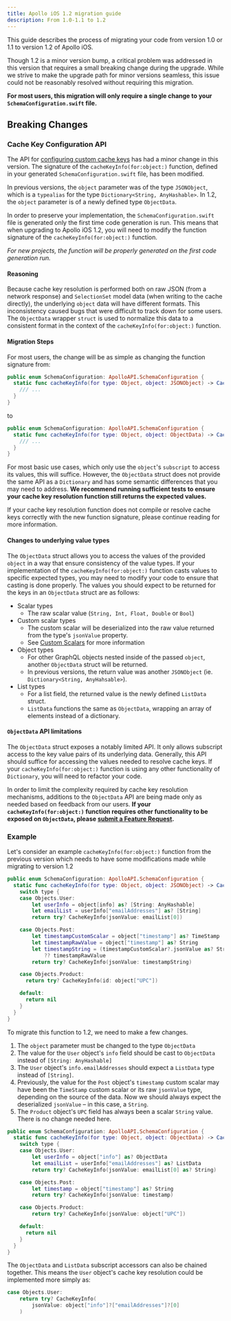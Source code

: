```yaml
---
title: Apollo iOS 1.2 migration guide
description: From 1.0-1.1 to 1.2
---
```


This guide describes the process of migrating your code from version 1.0 or 1.1 to version 1.2 of Apollo iOS.

Though 1.2 is a minor version bump, a critical problem was addressed in this version that requires a small breaking change during the upgrade. While we strive to make the upgrade path for minor versions seamless, this issue could not be reasonably resolved without requiring this migration.

**For most users, this migration will only require a single change to your `SchemaConfiguration.swift` file.**

## Breaking Changes

### Cache Key Configuration API

The API for [configuring custom cache keys](../caching/cache-key-resolution) has had a minor change in this version. The signature of the `cacheKeyInfo(for:object:)` function, defined in your generated `SchemaConfiguration.swift` file, has been modified.

In previous versions, the `object` parameter was of the type `JSONObject`, which is a `typealias` for the type `Dictionary<String, AnyHashable>`. In 1.2, the `object` parameter is of a newly defined type `ObjectData`.

In order to preserve your implementation, the `SchemaConfiguration.swift` file is generated only the first time code generation is run. This means that when upgrading to Apollo iOS 1.2, you will need to modify the function signature of the `cacheKeyInfo(for:object:)` function.

*For new projects, the function will be properly generated on the first code generation run.*

#### Reasoning

Because cache key resolution is performed both on raw JSON (from a network response) and `SelectionSet` model data (when writing to the cache directly), the underlying `object` data will have different formats. This inconsistency caused bugs that were difficult to track down for some users. The ``ObjectData`` wrapper `struct` is used to normalize this data to a consistent format in the context of the `cacheKeyInfo(for:object:)` function.

#### Migration Steps

For most users, the change will be as simple as changing the function signature from:

```swift title="v1.0 SchemaConfiguration.swift"
public enum SchemaConfiguration: ApolloAPI.SchemaConfiguration {
  static func cacheKeyInfo(for type: Object, object: JSONObject) -> CacheKeyInfo? {
    /// ...
  }
}
```

to

```swift title="v1.2 SchemaConfiguration.swift"
public enum SchemaConfiguration: ApolloAPI.SchemaConfiguration {
  static func cacheKeyInfo(for type: Object, object: ObjectData) -> CacheKeyInfo? {
    /// ...
  }
}
```

For most basic use cases, which only use the `object`'s `subscript` to access its values, this will suffice. However, the `ObjectData` struct does not provide the same API as a `Dictionary` and has some semantic differences that you may need to address. **We recommend running sufficient tests to ensure your cache key resolution function still returns the expected values.**

If your cache key resolution function does not compile or resolve cache keys correctly with the new function signature, please continue reading for more information.

#### Changes to underlying value types

The `ObjectData` struct allows you to access the values of the provided `object` in a way that ensure consistency of the value types. If your implementation of the `cacheKeyInfo(for:object:)` function casts values to specific expected types, you may need to modify your code to ensure that casting is done properly. The values you should expect to be returned for the keys in an `ObjectData` struct are as follows:

- Scalar types
  - The raw scalar value (`String, Int, Float, Double` or `Bool`)
- Custom scalar types
  - The custom scalar will be deserialized into the raw value returned from the type's `jsonValue` property.
  - See [Custom Scalars](../custom-scalars) for more information
- Object types
  - For other GraphQL objects nested inside of the passed `object`, another `ObjectData` struct will be returned.
  - In previous versions, the return value was another `JSONObject` (ie. `Dictionary<String, AnyHahsable>`).
- List types
  - For a list field, the returned value is the newly defined `ListData` struct.
  - `ListData` functions the same as `ObjectData`, wrapping an array of elements instead of a dictionary.

#### `ObjectData` API limitations

The `ObjectData` struct exposes a notably limited API. It only allows subscript access to the key value pairs of its underlying data. Generally, this API should suffice for accessing the values needed to resolve cache keys. If your `cacheKeyInfo(for:object:)` function is using any other functionality of `Dictionary`, you will need to refactor your code.

In order to limit the complexity required by cache key resolution mechanisms, additions to the `ObjectData` API are being made only as needed based on feedback from our users. **If your `cacheKeyInfo(for:object:)` function requires other functionality to be exposed on `ObjectData`, please [submit a Feature Request](https://github.com/apollographql/apollo-ios/issues/new?template=feature_request.yaml).**

### Example

Let's consider an example `cacheKeyInfo(for:object:)` function from the previous version which needs to have some modifications made while migrating to version 1.2

```swift title="v1.0 SchemaConfiguration.swift"
public enum SchemaConfiguration: ApolloAPI.SchemaConfiguration {
  static func cacheKeyInfo(for type: Object, object: JSONObject) -> CacheKeyInfo? {
    switch type {
    case Objects.User:
        let userInfo = object[info] as? [String: AnyHashable]
        let emailList = userInfo["emailAddresses"] as? [String]
        return try? CacheKeyInfo(jsonValue: emailList[0])

    case Objects.Post:
        let timestampCustomScalar = object["timestamp"] as? TimeStamp
        let timestampRawValue = object["timestamp"] as? String
        let timestampString = (timestampCustomScalar?.jsonValue as? String)
            ?? timestampRawValue
        return try? CacheKeyInfo(jsonValue: timestampString)

    case Objects.Product:
      return try? CacheKeyInfo(id: object["UPC"])

    default:
      return nil
    }
  }
}
```

To migrate this function to 1.2, we need to make a few changes.

1. The `object` parameter must be changed to the type `ObjectData`
2. The value for the `User` object's `info` field should be cast to `ObjectData` instead of `[String: AnyHashable]`
3. The `User` object's `info.emailAddresses` should expect a `ListData` type instead of `[String]`.
4. Previously, the value for the `Post` object's `timestamp` custom scalar may have been the `TimeStamp` custom scalar or its raw `jsonValue` type, depending on the source of the data. Now we should always expect the deserialized `jsonValue` – in this case, a `String`.
5. The `Product` object's `UPC` field has always been a scalar `String` value. There is no change needed here.

```swift title="v1.2 SchemaConfiguration.swift"
public enum SchemaConfiguration: ApolloAPI.SchemaConfiguration {
  static func cacheKeyInfo(for type: Object, object: ObjectData) -> CacheKeyInfo? {
    switch type {
    case Objects.User:
        let userInfo = object["info"] as? ObjectData
        let emailList = userInfo["emailAddresses"] as? ListData
        return try? CacheKeyInfo(jsonValue: emailList[0] as? String)

    case Objects.Post:
        let timestamp = object["timestamp"] as? String
        return try? CacheKeyInfo(jsonValue: timestamp)

    case Objects.Product:
        return try? CacheKeyInfo(jsonValue: object["UPC"])

    default:
      return nil
    }
  }
}
```

The `ObjectData` and `ListData` subscript accessors can also be chained together. This means the `User` object's cache key resolution could be implemented more simply as:

```swift
case Objects.User:
    return try? CacheKeyInfo(
        jsonValue: object["info"]?["emailAddresses"]?[0]
    )
```